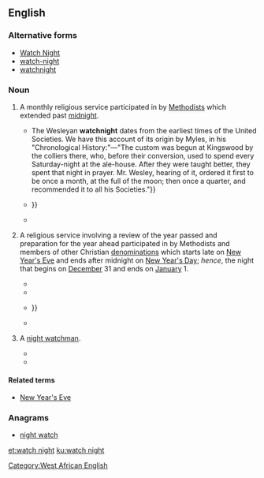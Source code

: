 ==English==
{{was wotd|2015|December|31}}
{{wikipedia|Watchnight}}

===Alternative forms===
* [[Watch Night]]
* [[watch-night]]
* [[watchnight]]

===Noun===
{{en-noun}}

# {{context|Christianity|historical|lang=en}} A monthly religious service participated in by [[Methodist]]s which extended past [[midnight]].
#* {{quote-journal|author=John Reacher|title=The End of the Year, and its Watchnight|journal=The Christian Miscellany, and Family Visiter. For the Year 1861|location=London|publisher=Published by John Mason, 27, City-Road; sold at 66, {{w|Paternoster-Row}}|month=December|year=1861|volume=VII, 2nd series|page=370|pageurl=https://books.google.com/books?id=LTQEAAAAQAAJ&pg=PA370|oclc=633552483|passage=We offer no apology for the Methodist '''watchnight''' service. It needs none. In the first days of Methodism, indeed, this service was misrepresented and reviled by those who sought occasion against us; {{...}} The Wesleyan '''watchnight''' dates from the earliest times of the United Societies. We have this account of its origin by Myles, in his "Chronological History:"—"The custom was begun at Kingswood by the colliers there, who, before their conversion, used to spend every Saturday-night at the ale-house. After they were taught better, they spent that night in prayer. Mr. Wesley, hearing of it, ordered it first to be once a month, at the full of the moon; then once a quarter, and recommended it to all his Societies."}}
#* {{quote-book|author=Frank Baker|title=From Wesley to Asbury: Studies in Early American Methodism|location=Durham, N.C.|publisher={{w|Duke University Press}}|year=1976|page=|isbn=978-0-8223-0359-6|passage=[Joseph] Pilmore conducted the first '''watchnight''' in Virginia, lasting from 8:00 p.m. until midnight, on Sunday, April 25, 1773. Like the love-feast, the '''watchnight''' often formed one of the more public features of the quarterly meetings {{...}}}}
#* {{quote-book|author=John J. Dunphy|title=From Christmas to Twelfth Night in Southern Illinois|location=Charleston, S.C.|publisher=The History Press|year=2010|page=112|isbn=978-1-59629-913-9|passage=The practice actually began with the [[w:Moravian Church|Moravians]], a small Christian denomination, in Europe. Scholars believe that the first '''Watch Night''' service was held in 1733 on the estate of a German count. {{w|John Wesley}}, the founder of Methodism, incorporated the '''Watch Night''' service into his denomination, where it took root. These early '''Watch Night''' services were not New Year's Eve events, however. They were held once a month and on full moons. The first '''Watch Night''' service in the United States was held in 1770 at Old St. George's Church in Philadelphia.}}
# {{context|Christianity|lang=en}} A religious service involving a review of the year passed and preparation for the year ahead participated in by Methodists and members of other Christian [[denomination]]s which starts late on [[New Year's Eve]] and ends after midnight on [[New Year's Day]]; ''hence'', the night that begins on [[December]] 31 and ends on [[January]] 1.
#* {{quote-book|author=L[uke] Tyerman|title=The Life and Times of the Rev. John Wesley, M.A., Founder of the Methodists. [...] In Three Volumes|location=New York, N.Y.|publisher=[[w:Harper (publisher)|Harper & Brothers]]|year=1872|volume=I|page=333|pageurl=https://books.google.com/books?id=BI0ZAAAAYAAJ&pg=PA333|oclc=640072647|passage=This was the first '''watchnight''' meeting among the Methodist. The people met at half-past eight; the house was filled from end to end; and "we concluded the year," says Wesley, "wrestling with God in prayer, and praising Him for the wonderful work which He had already wrought upon the earth."}}
#* {{quote-book|title=Wesleyan Methodist Twentieth Century Celebration|location=London; Aylesbury|publisher={{w|Hazell, Watson and Viney}}|year=[1901]|section=cover title|oclc=11510571|passage=Wesleyan Methodist Twentieth Century Celebration: Order of '''Watchnight''' Service to be Held in Every Wesleyan-Methodist Place of Worship in Great Britain on the Night of Monday, 31st December, 1900, Being the Last Night of the Nineteenth Century}}
#* {{quote-news|title=Watch Night Services|work={{w|The New York Times}}|date=1 January 1901|page=2|passage=The first '''watch night''' services ever held in Grace Protestant Episcopal Church were but poorly attended, {{...}}}}
#* {{quote-book|author=R. Mark Liebenow|title=And Everyone Shall Praise: Resources for Multicultural Worship|location=Cleveland, Oh.|publisher=United Church Press|year=1999|page=77|isbn=978-0-8298-1318-0|passage='''Watchnight'''. December 31 This is a midnight service that summarizes the past year. In recent centuries, the Moravians and early Methodists have celebrated it as a vigil service focusing on newness, the spiritual life, and covenants.}}
# {{context|West African|lang=en}} A [[night watchman]].
#* {{quote-book|author=Isobel Ryan|title=Black Man's Palaver|location=London|publisher={{w|Jonathan Cape}}|year=1958|page=62|oclc=460038569|passage=Next morning a flustered '''watchnight''' waited for Bill. 'What is this t'ing?' he indignantly demanded. 'In the night I sit watching, then Madam come and pour a bucket of water on me. Next a t'ief-man come. I fight him but he too strong and he take my bicycle&nbsp;...{{nb...}}[']}}
#* {{quote-book|author=Niyi Oniororo|title=Persevere Dear Brother|edition=2nd|location=Ibadan, Nigeria|publisher=Printed at Ayo-olu Finery Press|year=1969|page=39|passage=He gave the '''watchnight''' a big sum of money to tell the court that he saw Ayo carrying those drugs into his room. He also induced the chemist to give evidence against Ayo that he was not buying those drugs for patients.}}

====Related terms====
* [[New Year's Eve]] {{qualifier|not identical to ''watch night''&nbsp;– New Year's Eve is the entire day before New Year's Day, whereas watch night is the night that begins at sundown on New Year's Eve and ends with sunrise on New Year's Day}}

===Anagrams===
* [[night watch#English|night watch]]

[[Category:West African English]]

[[et:watch night]]
[[ku:watch night]]